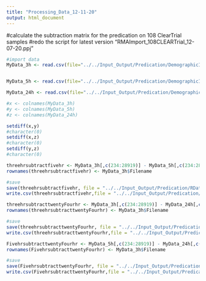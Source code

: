 ```yaml
---
title: "Processing_Data_12-11-20"
output: html_document
---
```


#calculate the subtraction matrix for the predication on 108 ClearTrial samples
#redo the script for latest version "RMAImport_108CLEARTrial_12-07-20.ppj"
```r
#import data
MyData_3h <- read.csv(file="../../Input_Output/Predication/DemographicInformation_RMAImport_DS-VS_36CLEARTrial_ExcludeLessThanOrEqualTo3_Exclude_x_atAnd_s_at_3hrForGE_12-30-20_SentToBodie_01-02-2021.txt", header=TRUE, sep="\t", stringsAsFactors = FALSE, check.names=FALSE) #36 28919


MyData_5h <- read.csv(file="../../Input_Output/Predication/DemographicInformation_RMAImport_DS-VS_36CLEARTrial_ExcludeLessThanOrEqualTo3_Exclude_x_atAnd_s_at_5hrForGE_12-30-20_SentToBodie_01-02-2021.txt", header=TRUE, sep="\t", stringsAsFactors = FALSE, check.names=FALSE) #36 28919

MyData_24h <- read.csv(file="../../Input_Output/Predication/DemographicInformation_RMAImport_DS-VS_36CLEARTrial_ExcludeLessThanOrEqualTo3_Exclude_x_atAnd_s_at_24hrForGE_12-30-20_SentToBodie_01-02-2021.txt", header=TRUE, sep="\t", stringsAsFactors = FALSE, check.names=FALSE) #36 28919

```

```r
#x <- colnames(MyData_3h)
#y <- colnames(MyData_5h)
#z <- colnames(MyData_24h)

setdiff(x,y)
#character(0)
setdiff(x,z)
#character(0)
setdiff(y,z)
#character(0)
```


```r
threehrsubtractfivehr <- MyData_3h[,c(234:28919)] - MyData_5h[,c(234:28919)] #36 28686
rownames(threehrsubtractfivehr) <- MyData_3h$Filename
```

```r
#save
save(threehrsubtractfivehr, file = "../../Input_Output/Predication/RData/3hrSubtract5hr_GE_01-04-2021.RData")
write.csv(threehrsubtractfivehr,file = "../../Input_Output/Predication/3hrSubtract5hr_GE_01-04-2021.csv", col.names = T, sep = "\t")
```

```r
threehrsubtracttwentyFourhr <- MyData_3h[,c(234:28919)] - MyData_24h[,c(234:28919)] #36 28686
rownames(threehrsubtracttwentyFourhr) <- MyData_3h$Filename
```

```r
#save
save(threehrsubtracttwentyFourhr, file = "../../Input_Output/Predication/RData/3hrSubtract24hr_GE_01-04-2021.RData")
write.csv(threehrsubtracttwentyFourhr,file = "../../Input_Output/Predication/3hrSubtract24hr_GE_01-04-2021.csv", col.names = T, sep = "\t")
```

```r
FivehrsubtracttwentyFourhr <- MyData_5h[,c(234:28919)] - MyData_24h[,c(234:28919)] #36 28686
rownames(FivehrsubtracttwentyFourhr) <- MyData_3h$Filename
```

```r
#save
save(FivehrsubtracttwentyFourhr, file = "../../Input_Output/Predication/RData/5hrSubtract24hr_GE_01-04-2021.RData")
write.csv(FivehrsubtracttwentyFourhr,file = "../../Input_Output/Predication/5hrSubtract24hr_GE_01-04-2021.csv", col.names = T, sep = "\t")
```